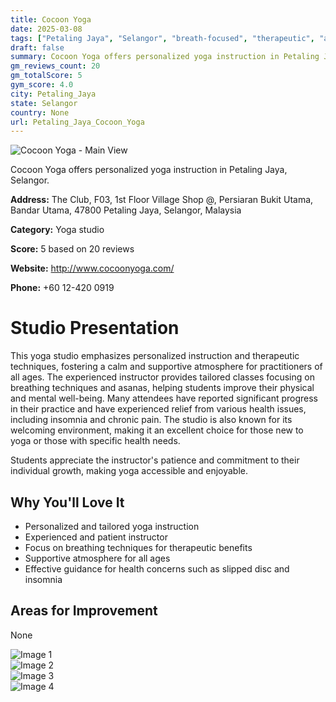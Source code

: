 ```yaml
---
title: Cocoon Yoga
date: 2025-03-08
tags: ["Petaling Jaya", "Selangor", "breath-focused", "therapeutic", "asanas", "therapeutic atmosphere", "personalized instruction", "Petaling Jaya"]  
draft: false
summary: Cocoon Yoga offers personalized yoga instruction in Petaling Jaya, Selangor.
gm_reviews_count: 20
gm_totalScore: 5
gym_score: 4.0
city: Petaling_Jaya
state: Selangor
country: None
url: Petaling_Jaya_Cocoon_Yoga
---
```


<div className="aspect-[16/9] relative my-8">
  <img 
    src="https://lh5.googleusercontent.com/p/AF1QipM47JAWp2055voG1jfHpd0A6N-HU0ZFsVkV5OFq=w1920-h1080-k-no"
    alt="Cocoon Yoga - Main View"
    className="object-cover absolute inset-0 w-full h-full rounded-lg"
  />
</div>

Cocoon Yoga offers personalized yoga instruction in Petaling Jaya, Selangor.

**Address:** The Club, F03, 1st Floor Village Shop @, Persiaran Bukit Utama, Bandar Utama, 47800 Petaling Jaya, Selangor, Malaysia

**Category:** Yoga studio

**Score:** 5 based on 20 reviews

**Website:** http://www.cocoonyoga.com/

**Phone:** +60 12-420 0919

# Studio Presentation

This yoga studio emphasizes personalized instruction and therapeutic techniques, fostering a calm and supportive atmosphere for practitioners of all ages. The experienced instructor provides tailored classes focusing on breathing techniques and asanas, helping students improve their physical and mental well-being. Many attendees have reported significant progress in their practice and have experienced relief from various health issues, including insomnia and chronic pain. The studio is also known for its welcoming environment, making it an excellent choice for those new to yoga or those with specific health needs.

Students appreciate the instructor's patience and commitment to their individual growth, making yoga accessible and enjoyable.

## Why You'll Love It

- Personalized and tailored yoga instruction
- Experienced and patient instructor
- Focus on breathing techniques for therapeutic benefits
- Supportive atmosphere for all ages
- Effective guidance for health concerns such as slipped disc and insomnia

## Areas for Improvement

None

<div className="grid grid-cols-1 xl:grid-cols-2 gap-4 my-8">
<div className="aspect-[4/3] relative"><img src="https://lh3.googleusercontent.com/p/AF1QipN0iOrA_0f3vex-XE1rmZ7ziZMFCv0wAb5sOXRl=w1920-h1080-k-no" alt="Image 1" className="object-cover absolute inset-0 w-full h-full rounded-lg" /></div>
<div className="aspect-[4/3] relative"><img src="https://lh3.googleusercontent.com/p/AF1QipO-4qZyzbKI9gRLULWMrv_kCMDMOiHEawvHfyfv=w1920-h1080-k-no" alt="Image 2" className="object-cover absolute inset-0 w-full h-full rounded-lg" /></div>
<div className="aspect-[4/3] relative"><img src="https://lh3.googleusercontent.com/p/AF1QipMfNknCNSvS5axlb6qCY2juF4ZbY6jPAugDfmAV=w1920-h1080-k-no" alt="Image 3" className="object-cover absolute inset-0 w-full h-full rounded-lg" /></div>
<div className="aspect-[4/3] relative"><img src="https://lh5.googleusercontent.com/p/AF1QipMSioBJV8lsQhcVTrJ7IaaaVnlI4vI8nvz3wrIH=w1920-h1080-k-no" alt="Image 4" className="object-cover absolute inset-0 w-full h-full rounded-lg" /></div>
</div>